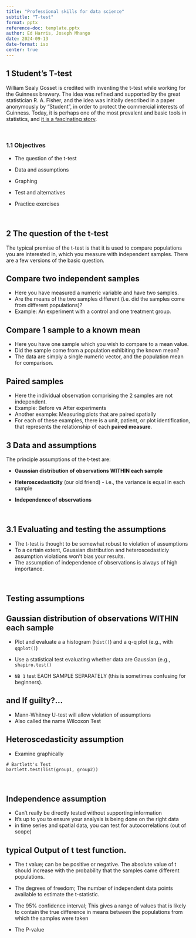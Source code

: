 ```yaml
---
title: "Professional skills for data science"
subtitle: "T-test"
format: pptx
reference-doc: template.pptx
author: Ed Harris, Joseph Mhango
date: 2024-09-13
date-format: iso
center: true
---
```



## 1 Student's T-test

William Sealy Gosset is credited with inventing the t-test while working for the Guinness brewery. The idea was refined and supported by the great statistician R. A. Fisher, and the idea was initially described in a paper anonymously by "Student", in order to protect the commercial interests of Guinness. Today, it is perhaps one of the most prevalent and basic tools in statistics, and [it is a fascinating story](https://priceonomics.com/the-guinness-brewer-who-revolutionized-statistics/).

<br>

### 1.1 Objectives

-   The question of the t-test

-   Data and assumptions

-   Graphing

-   Test and alternatives

-   Practice exercises

<br>

## 2 The question of the t-test


The typical premise of the t-test is that it is used to compare populations you are interested in, which you measure with independent samples. There are a few versions of the basic question.

## Compare two independent samples

- Here you have measured a numeric variable and have two samples. 
- Are the means of the two samples different (i.e. did the samples come from different populations)?
- Example: An experiment with a control and one treatment group.


## Compare 1 sample to a known mean

- Here you have one sample which you wish to compare to a mean value.
- Did the sample come from a population exhibiting the known mean?
- The data are simply a single numeric vector, and the population mean for comparison.

## Paired samples

- Here the individual observation comprising the 2 samples are not independent.
- Example: Before vs After experiments
- Another example: Measuring plots that are paired spatially
- For each of these examples, there is a unit, patient, or plot identification, that represents the relationship of each **paired measure**.

## 3 Data and assumptions

The principle assumptions of the t-test are:

-   **Gaussian distribution of observations WITHIN each sample**

-   **Heteroscedasticity** (our old friend) - i.e., the variance is equal in each sample

-   **Independence of observations**

<br>

## 3.1 Evaluating and testing the assumptions

- The t-test is thought to be somewhat robust to violation of assumptions
- To a certain extent, Gaussian distribution and heteroscedasticiy assumption violations won't bias your results.
- The assumption of independence of observations is always of high importance.


<br>

## Testing assumptions

## Gaussian distribution of observations WITHIN each sample

- Plot and evaluate a a histogram (`hist()`) and a q-q plot (e.g., with `qqplot()`)

- Use a statistical test evaluating whether data are Gaussian (e.g., `shapiro.test()`
- `NB 1` test EACH SAMPLE SEPARATELY (this is sometimes confusing for beginners).

## and If guilty?...
- Mann-Whitney U-test will allow violation of assumptions
- Also called the name Wilcoxon Test


## Heteroscedasticity assumption

- Examine graphically
``` 
# Bartlett's Test
bartlett.test(list(group1, group2))
```
<br>

## Independence assumption

- Can't really be directly tested without supporting information
- It's up to you to ensure your analysis is being done on the right data
- in time series and spatial data, you can test for autocorrelations (out of scope)


## typical Output of t test function.

- The t value; can be be positive or negative. The absolute value of t should increase with the probability that the samples came different populations.

- The degrees of freedom; The number of independent data points available to estimate the t-statistic.

- The 95% confidence interval; This gives a range of values that is likely to contain the true difference in means between the populations from which the samples were taken

- The P-value
